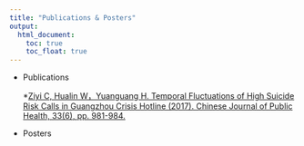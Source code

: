 ```yaml
---
title: "Publications & Posters"
output:
  html_document:
    toc: true
    toc_float: true
---
```


* Publications

    *[Ziyi C, Hualin W，Yuanguang H. Temporal Fluctuations of High Suicide Risk Calls in Guangzhou Crisis Hotline (2017). Chinese Journal of Public Health, 33(6), pp. 981-984.](http://www.zgggws.com/CN/Y2017/V33/I6/981)

* Posters
